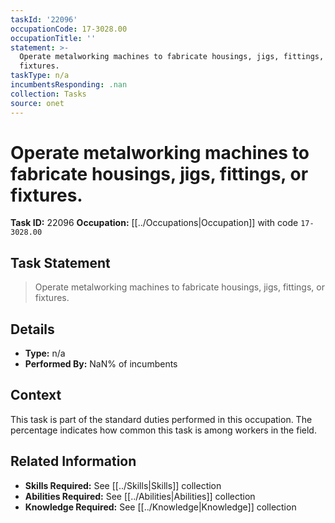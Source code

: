 ```yaml
---
taskId: '22096'
occupationCode: 17-3028.00
occupationTitle: ''
statement: >-
  Operate metalworking machines to fabricate housings, jigs, fittings, or
  fixtures.
taskType: n/a
incumbentsResponding: .nan
collection: Tasks
source: onet
---
```

# Operate metalworking machines to fabricate housings, jigs, fittings, or fixtures.

**Task ID:** 22096
**Occupation:** [[../Occupations|Occupation]] with code `17-3028.00`

## Task Statement

> Operate metalworking machines to fabricate housings, jigs, fittings, or fixtures.

## Details

- **Type:** n/a
- **Performed By:** NaN% of incumbents

## Context

This task is part of the standard duties performed in this occupation. The percentage indicates how common this task is among workers in the field.

## Related Information

- **Skills Required:** See [[../Skills|Skills]] collection
- **Abilities Required:** See [[../Abilities|Abilities]] collection
- **Knowledge Required:** See [[../Knowledge|Knowledge]] collection
